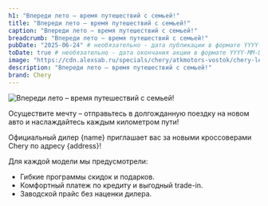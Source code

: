 ```yaml
---
h1: "Впереди лето – время путешествий с семьей!"
title: "Впереди лето – время путешествий с семьей!"
caption: "Впереди лето – время путешествий с семьей!"
breadcrumb: "Впереди лето – время путешествий с семьей!"
pubDate: "2025-06-24" # необязательно - дата публикации в формате YYYY-MM-DD, возможность планирования публикации
toDate: true # необязательно - дата окончания акции в формате YYYY-MM-DD или true для показа последнего дня месяца
image: "https://cdn.alexsab.ru/specials/chery/atkmotors-vostok/chery-leto/mobile.webp"
description: "Впереди лето – время путешествий с семьей!"
brand: Chery
---
```



<picture>
	<source media="(min-width: 942px)" srcset="https://cdn.alexsab.ru/specials/chery/atkmotors-vostok/chery-leto/desktop.webp" />
	<img src="https://cdn.alexsab.ru/specials/chery/atkmotors-vostok/chery-leto/mobile.webp" class="w-full mb-10" alt="Впереди лето – время путешествий с семьей!" />
</picture>

Осуществите мечту – отправьтесь в долгожданную поездку на новом авто и наслаждайтесь каждым километром пути!

Официальный дилер {name} приглашает вас за новыми кроссоверами Chery по адресу {address}!

Для каждой модели мы предусмотрели:

- Гибкие программы скидок и подарков.
- Комфортный платеж по кредиту и выгодный trade-in.
- Заводской прайс без наценки дилера.

<SpecialSalonsInfo dataFormName="Узнать выгоду. Лето с Chery" />